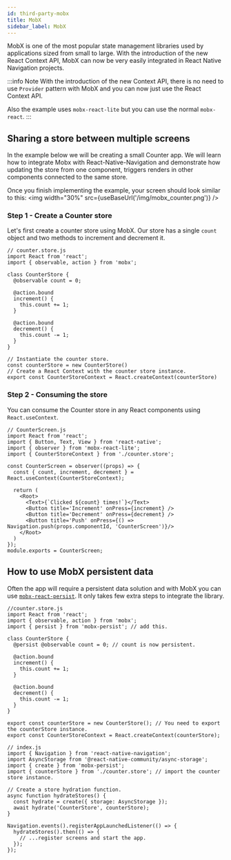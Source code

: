 ```yaml
---
id: third-party-mobx
title: MobX
sidebar_label: MobX
---
```


MobX is one of the most popular state management libraries used by applications sized from small to large. 
With the introduction of the new React Context API, MobX can now be very easily integrated in React Native Navigation
projects.

:::info Note
With the introduction of the new Context API, there is no need to use `Provider` pattern with MobX and you
can now just use the React Context API.

Also the example uses `mobx-react-lite` but you can use the normal `mobx-react`.
:::

## Sharing a store between multiple screens

In the example below we will be creating a small Counter app. We will learn how to integrate Mobx with React-Native-Navigation and demonstrate how updating the store from one component, triggers renders in other components connected to the same store.

Once you finish implementing the example, your screen should look similar to this:
<img width="30%" src={useBaseUrl('/img/mobx_counter.png')} />

### Step 1 - Create a Counter store
Let's first create a counter store using MobX. Our store has a single `count` object and two methods to increment and decrement it.

```tsx
// counter.store.js
import React from 'react';
import { observable, action } from 'mobx';

class CounterStore {
  @observable count = 0;

  @action.bound
  increment() {
    this.count += 1;
  }

  @action.bound
  decrement() {
    this.count -= 1;
  }
}

// Instantiate the counter store.
const counterStore = new CounterStore()
// Create a React Context with the counter store instance.
export const CounterStoreContext = React.createContext(counterStore)
```

### Step 2 - Consuming the store
You can consume the Counter store in any React components using `React.useContext`.

```tsx
// CounterScreen.js
import React from 'react';
import { Button, Text, View } from 'react-native';
import { observer } from 'mobx-react-lite';
import { CounterStoreContext } from './counter.store';

const CounterScreen = observer((props) => {
  const { count, increment, decrement } = React.useContext(CounterStoreContext);

  return (
    <Root>
      <Text>{`Clicked ${count} times!`}</Text>
      <Button title='Increment' onPress={increment} />
      <Button title='Decrement' onPress={decrement} />
      <Button title='Push' onPress={() => Navigation.push(props.componentId, 'CounterScreen')}/>
    </Root>
  )
});
module.exports = CounterScreen;
```

## How to use MobX persistent data
Often the app will require a persistent data solution and with MobX you can use [`mobx-react-persist`](https://github.com/pinqy520/mobx-persist).
It only takes few extra steps to integrate the library.

```tsx
//counter.store.js
import React from 'react';
import { observable, action } from 'mobx';
import { persist } from 'mobx-persist'; // add this.

class CounterStore {
  @persist @observable count = 0; // count is now persistent.

  @action.bound
  increment() {
    this.count += 1;
  }

  @action.bound
  decrement() {
    this.count -= 1;
  }
}

export const counterStore = new CounterStore(); // You need to export the counterStore instance.
export const CounterStoreContext = React.createContext(counterStore);

// index.js
import { Navigation } from 'react-native-navigation';
import AsyncStorage from '@react-native-community/async-storage';
import { create } from 'mobx-persist';
import { counterStore } from './counter.store'; // import the counter store instance.

// Create a store hydration function.
async function hydrateStores() {
  const hydrate = create({ storage: AsyncStorage });
  await hydrate('CounterStore', counterStore);
}

Navigation.events().registerAppLaunchedListener(() => {
  hydrateStores().then(() => {
    // ...register screens and start the app.
  });
});
```